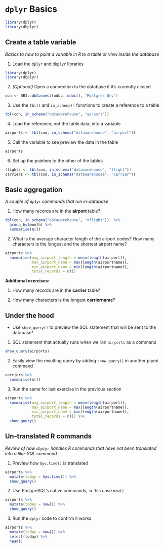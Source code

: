 # `dplyr` Basics

```r

library(dplyr)
library(dbplyr)

```

## Create a table variable

*Basics to how to point a variable in R to a table or view inside the database*


1. Load the `dplyr` and `dbplyr` libraries
```r
library(dplyr)
library(dbplyr)
```

2. *(Optional)* Open a connection to the database if it's currently closed
```r
con <- DBI::dbConnect(odbc::odbc(), "Postgres Dev")
```


3. Use the `tbl()` and `in_schema()` functions to create a reference to a table
```r
tbl(con, in_schema("datawarehouse", "airport"))
```

4. Load the reference, not the table data, into a variable
```r
airports <- tbl(con, in_schema("datawarehouse", "airport"))
```


5. Call the variable to see preview the data in the table
```r
airports
```

6. Set up the pointers to the other of the tables
```r
flights <- tbl(con, in_schema("datawarehouse", "flight"))
carriers <- tbl(con, in_schema("datawarehouse", "carrier"))
```

## Basic aggregation
*A couple of `dplyr` commands that run in-database*

1. How many records are in the **airport** table?
```r
tbl(con, in_schema("datawarehouse", "vflight"))  %>%
  group_by(month) %>%
  summarise(n()) 
```

2. What is the average character length of the airport codes? How many characters is the longest and the shortest airport name?
```r
airports %>%
  summarise(avg_airport_length = mean(length(airport)),
            max_airport_name = max(length(airportname)),
            min_airport_name = min(length(airportname)),
            total_records = n()) 
```

**Additional exercises:**

1. How many records are in the **carrier** table?

2. How many characters is the longest **carriername**?

## Under the hood 
* Use `show_query()` to preview the SQL statement that will be sent to the database*

1. SQL statement that actually runs when we ran `airports` as a command
```r
show_query(airports)
```

2. Easily view the resulting query by adding `show_query()` in another piped command
```r
carriers %>%
  summarise(n())
```

3. Run the same for last exercise in the previous section
```r
airports %>%
  summarise(avg_airport_length = mean(length(airport)),
            max_airport_name = max(length(airportname)),
            min_airport_name = min(length(airportname)),
            total_records = n()) %>%
  show_query()
```

## Un-translated R commands
*Review of how `dbplyr` handles R commands that have not been translated into a like-SQL command*

1. Preview how `Sys.time()` is translated
```r
airports %>%
  mutate(today = Sys.time()) %>%
  show_query()
```

2. Use PostgreSQL's native commands, in this case `now()`
```r
airports %>%
  mutate(today = now()) %>%
  show_query()
```

3. Run the `dplyr` code to confirm it works
```r
airports %>%
  mutate(today = now()) %>%
  select(today) %>%
  head()
```
